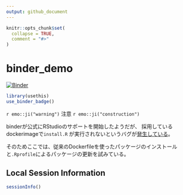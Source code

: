 ```yaml
---
output: github_document
---
```


<!-- README.md is generated from README.Rmd. Please edit that file -->

```r
knitr::opts_chunk$set(
  collapse = TRUE,
  comment = "#>"
)
```
# binder_demo

[![Binder](http://mybinder.org/badge.svg)](https://mybinder.org/v2/gh/uribo/binder_demo/master)

```r
library(usethis)
use_binder_badge()
```

`r emo::ji("warning")` 注意 `r emo::ji("construction")`

binderが公式にRStudioのサポートを開始したようだが、 採用しているdockerimageで`install.R` が実行されないというバグが[発生している](https://github.com/jupyter/repo2docker/issues/237)。

そのためここでは、従来のDockerfileを使ったパッケージのインストール
と`.Rprofile`によるパッケージの更新を試みている。

## Local Session Information

```r
sessionInfo()
```




